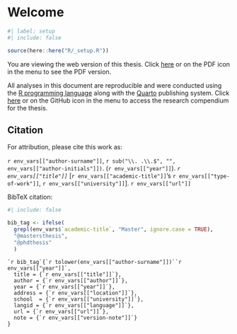 <!-- %:::% index begin %:::% -->
# Welcome {.unnumbered}

```r
#| label: setup
#| include: false

source(here::here("R/_setup.R"))
```

You are viewing the web version of this thesis. Click [here](index.pdf) or on the PDF icon in the menu to see the PDF version.

All analyses in this document are reproducible and were conducted using the [R programming language](https://www.r-project.org/) along with the [Quarto](https://quarto.org/) publishing system. Click [here](https://github.com/danielvartan/mastersthesis) or on the GitHub icon in the menu to access the research compendium for the thesis.

## Citation

For attribution, please cite this work as:

`r env_vars[["author-surname"]]`, `r sub("\\. .\\.$", "", env_vars[["author-initials"]])`. (`r env_vars[["year"]]`). _`r env_vars[["title"]]`_ [`r env_vars[["academic-title"]]`'s `r env_vars[["type-of-work"]]`, `r env_vars[["university"]]`]. `r env_vars[["url"]]`

BibTeX citation:

```r
#| include: false

bib_tag <- ifelse(
  grepl(env_vars$`academic-title`, "Master", ignore.case = TRUE), 
  "@mastersthesis", 
  "@phdthesis"
  )
```

```
`r bib_tag`{`r tolower(env_vars[["author-surname"]])``r env_vars[["year"]]`,
  title = {`r env_vars[["title"]]`},
  author = {`r env_vars[["author"]]`},
  year = {`r env_vars[["year"]]`},
  address = {`r env_vars[["location"]]`},
  school  = {`r env_vars[["university"]]`},
  langid = {`r env_vars[["language"]]`},
  url = {`r env_vars[["url"]]`},
  note = {`r env_vars[["version-note"]]`}
}
```
<!-- %:::% index end %:::% -->
